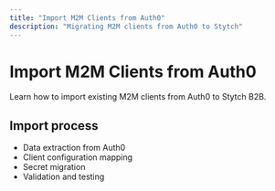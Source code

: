```yaml
---
title: "Import M2M Clients from Auth0"
description: "Migrating M2M clients from Auth0 to Stytch"
---
```


# Import M2M Clients from Auth0

Learn how to import existing M2M clients from Auth0 to Stytch B2B.

## Import process

- Data extraction from Auth0
- Client configuration mapping
- Secret migration
- Validation and testing
